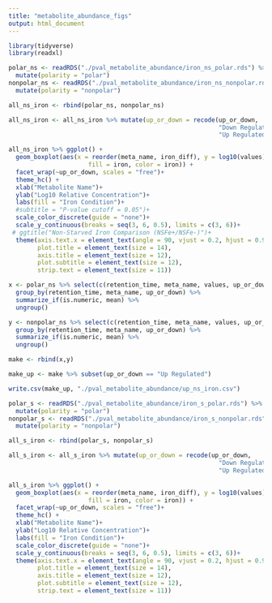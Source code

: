 ---
title: "metabolite_abundance_figs"
output: html_document
---

```{r}
library(tidyverse)
library(readxl)
```


```{r}
polar_ns <- readRDS("./pval_metabolite_abundance/iron_ns_polar.rds") %>%
  mutate(polarity = "polar")
nonpolar_ns <- readRDS("./pval_metabolite_abundance/iron_ns_nonpolar.rds") %>%
  mutate(polarity = "nonpolar")

all_ns_iron <- rbind(polar_ns, nonpolar_ns)
```

```{r, fig.width=11}
all_ns_iron <- all_ns_iron %>% mutate(up_or_down = recode(up_or_down,
                                                          "Down Regulated" = "Up Regulated Iron Deficient",
                                                          "Up Regulated" = "Up Regulated Iron Replete"))

all_ns_iron %>% ggplot() +
  geom_boxplot(aes(x = reorder(meta_name, iron_diff), y = log10(values), 
                      fill = iron, color = iron)) +
  facet_wrap(~up_or_down, scales = "free")+
  theme_hc() +
  xlab("Metabolite Name")+
  ylab("Log10 Relative Concentration")+
  labs(fill = "Iron Condition")+
  #subtitle = "P-value cutoff = 0.05")+
  scale_color_discrete(guide = "none")+
  scale_y_continuous(breaks = seq(3, 6, 0.5), limits = c(3, 6))+
 # ggtitle("Non-Starved Iron Comparison (NSFe+/NSFe-)")+
  theme(axis.text.x = element_text(angle = 90, vjust = 0.2, hjust = 0.97, size = 9.5),
        plot.title = element_text(size = 14),
        axis.title = element_text(size = 12),
        plot.subtitle = element_text(size = 12),
        strip.text = element_text(size = 11)) 
```

```{r}
x <- polar_ns %>% select(c(retention_time, meta_name, values, up_or_down)) %>%
  group_by(retention_time, meta_name, up_or_down) %>%
  summarize_if(is.numeric, mean) %>%
  ungroup()

y <- nonpolar_ns %>% select(c(retention_time, meta_name, values, up_or_down)) %>%
  group_by(retention_time, meta_name, up_or_down) %>%
  summarize_if(is.numeric, mean) %>%
  ungroup()

make <- rbind(x,y)

make_up <- make %>% subset(up_or_down == "Up Regulated")

write.csv(make_up, "./pval_metabolite_abundance/up_ns_iron.csv")
```




```{r}
polar_s <- readRDS("./pval_metabolite_abundance/iron_s_polar.rds") %>%
  mutate(polarity = "polar")
nonpolar_s <- readRDS("./pval_metabolite_abundance/iron_s_nonpolar.rds") %>%
  mutate(polarity = "nonpolar")

all_s_iron <- rbind(polar_s, nonpolar_s)
```

```{r, fig.width=11}
all_s_iron <- all_s_iron %>% mutate(up_or_down = recode(up_or_down,
                                                          "Down Regulated" = "Up Regulated Iron Deficient",
                                                          "Up Regulated" = "Up Regulated Iron Replete"))

all_s_iron %>% ggplot() +
  geom_boxplot(aes(x = reorder(meta_name, iron_diff), y = log10(values), 
                      fill = iron, color = iron)) +
  facet_wrap(~up_or_down, scales = "free")+
  theme_hc() +
  xlab("Metabolite Name")+
  ylab("Log10 Relative Concentration")+
  labs(fill = "Iron Condition")+
  scale_color_discrete(guide = "none")+
  scale_y_continuous(breaks = seq(3, 6, 0.5), limits = c(3, 6))+
  theme(axis.text.x = element_text(angle = 90, vjust = 0.2, hjust = 0.97, size = 9.5),
        plot.title = element_text(size = 14),
        axis.title = element_text(size = 12),
        plot.subtitle = element_text(size = 12),
        strip.text = element_text(size = 11)) 
```
